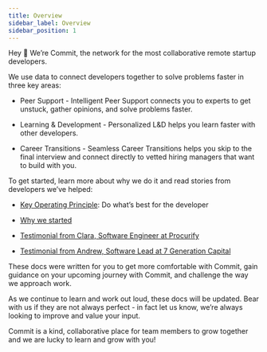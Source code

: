 ```yaml
---
title: Overview
sidebar_label: Overview
sidebar_position: 1
---
```


Hey 👋       We’re Commit, the network for the most collaborative remote startup developers.

We use data to connect developers together to solve problems faster in three key areas:  

-   Peer Support - Intelligent Peer Support connects you to experts to get unstuck, gather opinions, and solve problems faster.
    
-   Learning & Development - Personalized L&D helps you learn faster with other developers.
    
-   Career Transitions - Seamless Career Transitions helps you skip to the final interview and connect directly to vetted hiring managers that want to build with you.
    
To get started, learn more about why we do it and read stories from developers we’ve helped:
-   [Key Operating Principle](https://docs.commit.dev/about/key-operating-principle): Do what’s best for the developer
    
-   [Why we started](https://docs.commit.dev/about/why-we-started)
    
-   [Testimonial from Clara, Software Engineer at Procurify](https://commit.dev/2020/03/25/committed-to-success-clara-tsang-software-engineer-at-procurify/)
    
-   [Testimonial from Andrew, Software Lead at 7 Generation Capital](https://commit.dev/2021/10/14/committed-to-success-andrew-lukonin/)
    
These docs were written for you to get more comfortable with Commit, gain guidance on your upcoming journey with Commit, and challenge the way we approach work.

As we continue to learn and work out loud, these docs will be updated. Bear with us if they are not always perfect - in fact let us know, we’re always looking to improve and value your input.

Commit is a kind, collaborative place for team members to grow together and we are lucky to learn and grow with you!
